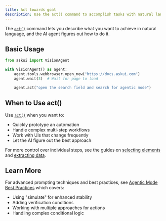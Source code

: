 ```yaml
---
title: Act towards goal
description: Use the act() command to accomplish tasks with natural language
---
```


The [`act()`](/04-reference/01-agent-frameworks/02-python/02-vision-agent-api/agent#act) command lets you describe what you want to achieve in natural language, and the AI agent figures out how to do it.

## Basic Usage

```python
from askui import VisionAgent

with VisionAgent() as agent:
    agent.tools.webbrowser.open_new("https://docs.askui.com")
    agent.wait(3)  # Wait for page to load

    agent.act("open the search field and search for agentic mode")
```

## When to Use act()

Use [`act()`](/04-reference/01-agent-frameworks/02-python/02-vision-agent-api/agent#act) when you want to:
- Quickly prototype an automation
- Handle complex multi-step workflows
- Work with UIs that change frequently
- Let the AI figure out the best approach

For more control over individual steps, see the guides on [selecting elements](./01-select-elements) and [extracting data](./02-extract-data).

## Learn More

For advanced prompting techniques and best practices, see [Agentic Mode Best Practices](/03-explanation/02-best-practices/04-agentic-mode) which covers:
- Using "simulate" for enhanced stability
- Adding verification conditions
- Working with multiple approaches for actions
- Handling complex conditional logic
